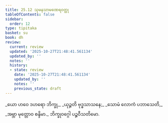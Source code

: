 ```yaml
---
title: 25.12 သုမနသာမဏေရဝတ္ထု
tableOfContents: false
sidebar:
  order: 12
type: tipitaka
basket: su
book: dh
review:
  current: review
  updated: '2025-10-27T21:48:41.561134'
  updated_by: ''
  notes: ''
  history:
  - state: review
    date: '2025-10-27T21:48:41.561134'
    updated_by: ''
    notes: ''
    previous_state: draft
---
```



<ReviewStatus review={frontmatter.review} showDetails={true} />

<HypothesisAnnotation frontmatter={frontmatter} />

<DynamicBreadcrumb />

<Division number="382" book="dh" e="ch" v="18" p="68">

<Paragraph number="409" type="verses" book="dh">
_ယော ဟဝေ ဒဟရော ဘိက္ခု,_  
_ယုဉ္ဇတိ ဗုဒ္ဓသာသနေ;_  
_သောမံ လောကံ ပဘာသေတိ,_  
_အဗ္ဘာ မုတ္တောဝ စန္ဒိမာ._  


</Paragraph>
</Division>

<Paragraph number="410" type="center" book="dh">
ဘိက္ခုဝဂ္ဂေါ ပဉ္စဝီသတိမော.
</Paragraph>